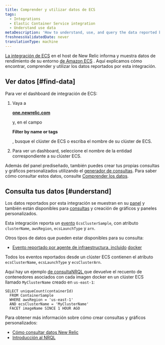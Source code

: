 ```yaml
---
title: Comprender y utilizar datos de ECS
tags:
  - Integrations
  - Elastic Container Service integration
  - Understand use data
metaDescription: 'How to understand, use, and query the data reported by New Relic''s Amazon ECS on-host integration.'
freshnessValidatedDate: never
translationType: machine
---
```


[La integración de ECS](/docs/introduction-amazon-ecs-integration) en el host de New Relic informa y muestra datos de rendimiento de su entorno [de Amazon ECS](https://docs.aws.amazon.com/ecs/index.html) . Aquí explicamos cómo encontrar, comprender y utilizar los datos reportados por esta integración.

## Ver datos [#find-data]

Para ver el dashboard de integración de ECS:

1. Vaya a

   <DoNotTranslate>**[one.newrelic.com](https://one.newrelic.com/all-capabilities)**</DoNotTranslate>

   y, en el campo

   <DoNotTranslate>**Filter by name or tags**</DoNotTranslate>

   , busque el clúster de ECS o escriba el nombre de su clúster de ECS.

2. Para ver un dashboard, seleccione el nombre de la entidad correspondiente a su clúster ECS.

Además del panel prediseñado, también puedes crear tus propias consultas y gráficos personalizados utilizando el [generador de consultas](/docs/chart-builder/use-chart-builder/get-started/introduction-chart-builder). Para saber cómo consultar estos datos, consulte [Comprender los datos](#understand).

## Consulta tus datos [#understand]

Los datos reportados por esta integración se muestran en su [panel](#find-data) y también están disponibles para [consultas](/docs/using-new-relic/data/understand-data/query-new-relic-data) y creación de gráficos y paneles personalizados.

Esta integración reporta un [evento](/docs/using-new-relic/data/understand-data/new-relic-data-types#events-new-relic) `EcsClusterSample`, con atributo `clusterName`, `awsRegion`, `ecsLaunchType` y `arn`.

Otros tipos de datos que pueden estar disponibles para su consulta:

* [Evento reportado por agente de infraestructura, incluido](/docs/infrastructure/manage-your-data/data-instrumentation/default-infrastructure-events) [docker](/docs/infrastructure/install-configure-manage-infrastructure/docker-installation/docker-instrumentation-infrastructure#docker-data)

Todos los eventos reportados desde un clúster ECS contienen el atributo `ecsClusterName`, `ecsLaunchType` y `ecsClusterArn`.

Aquí hay un ejemplo [de consultaNRQL ](/docs/query-data/nrql-new-relic-query-language/getting-started/introduction-nrql)que devuelve el recuento de contenedores asociados con cada imagen docker en un clúster ECS llamado `MyClusterName` creado en `us-east-1`:

```
SELECT uniqueCount(containerId) 
  FROM ContainerSample 
  WHERE awsRegion = 'us-east-1' 
  AND ecsClusterName = 'MyClusterName' 
  FACET imageName SINCE 1 HOUR AGO
```

Para obtener más información sobre cómo crear consultas y gráficos personalizados:

* [Cómo consultar datos New Relic](/docs/using-new-relic/data/understand-data/query-new-relic-data)
* [Introducción al NRQL](/docs/query-data/nrql-new-relic-query-language/getting-started/introduction-nrql)